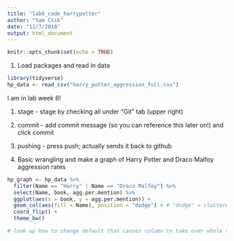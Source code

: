```yaml
---
title: "lab6_code_harrypotter"
author: "Sam Csik"
date: "11/7/2018"
output: html_document
---
```


```r
knitr::opts_chunk$set(echo = TRUE)
```

1. Load packages and read in data
```r
library(tidyverse)
hp_data <- read_csv("harry_potter_aggression_full.csv")
```
I am in lab week 6!

1. stage - stage by checking all under "Git" tab (upper right)
2. commit - add commit message (so you can reference this later on!) and click commit
3. pushing - press push; actually sends it back to github


2. Basic wrangling and make a graph of Harry Potter and Draco Malfoy aggression rates

```r
hp_graph <- hp_data %>% 
  filter(Name == "Harry" | Name == "Draco Malfoy") %>% 
  select(Name, book, agg.per.mention) %>% 
  ggplot(aes(x = book, y = agg.per.mention)) +
  geom_col(aes(fill = Name), position = "dodge") + # "dodge" = clustered coloumn graph and not stacked
  coord_flip() +
  theme_bw()

# look up how to change default that causes column to take over whole thing when there are 0s recorded for draco malfoy
  
```

